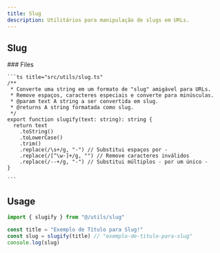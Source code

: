 ```yaml
---
title: Slug
description: Utilitários para manipulação de slugs em URLs.
---
```


## Slug

<Steps>
  <Step>
    ### Files

    ```ts title="src/utils/slug.ts"
    /**
     * Converte uma string em um formato de "slug" amigável para URLs.
     * Remove espaços, caracteres especiais e converte para minúsculas.
     * @param text A string a ser convertida em slug.
     * @returns A string formatada como slug.
     */
    export function slugify(text: string): string {
      return text
        .toString()
        .toLowerCase()
        .trim()
        .replace(/\s+/g, "-") // Substitui espaços por -
        .replace(/[^\w-]+/g, "") // Remove caracteres inválidos
        .replace(/--+/g, "-") // Substitui múltiplos - por um único -
    }

    ```

  </Step>
</Steps>

## Usage

```ts
import { slugify } from "@/utils/slug"

const title = "Exemplo de Título para Slug!"
const slug = slugify(title) // "exemplo-de-titulo-para-slug"
console.log(slug)
```
